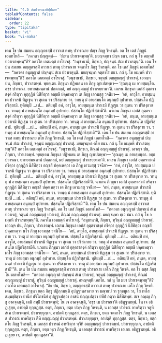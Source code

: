 ```yaml
---
title: "4.5 สํฆปวารณาทิปฺปเภท"
tableOfContents: false
sidebar:
  order: 22
type: "tipitaka"
basket: "vi"
book: "vi-maha"
---
```



<DynamicBreadcrumb />

<Division number="215" book="vi-maha">

<Paragraph number="973" book="vi-maha">
เตน โข ปน สมเยน อญฺญตรสฺมิํ อาวาเส ตทหุ ปวารณาย ปญฺจ ภิกฺขู วิหรนฺติ. อถ โข เตสํ ภิกฺขูนํ เอตทโหสิ—  “ภควตา ปญฺญตฺตํ—  ‘สํเฆน ปวาเรตพฺพนฺ’ติ. มยญฺจมฺหา ปญฺจ ชนา. กถํ นุ โข อเมฺหหิ ปวาเรตพฺพนฺ”ติ? ภควโต เอตมตฺถํ อาโรเจสุํ. “อนุชานามิ, ภิกฺขเว, ปญฺจนฺนํ สํเฆ ปวาเรตุนฺ”ติ.
</Paragraph>

</Division>
<Division number="216" book="vi-maha">

<Paragraph number="974" book="vi-maha">
เตน โข ปน สมเยน อญฺญตรสฺมิํ อาวาเส ตทหุ ปวารณาย จตฺตาโร ภิกฺขู วิหรนฺติ. อถ โข เตสํ ภิกฺขูนํ เอตทโหสิ—  “ภควตา อนุญฺญาตํ ปญฺจนฺนํ สํเฆ ปวาเรตุนฺติ. มยญฺจมฺหา จตฺตาโร ชนา. กถํ นุ โข อเมฺหหิ ปวาเรตพฺพนฺ”ติ? ภควโต เอตมตฺถํ อาโรเจสุํ. “อนุชานามิ, ภิกฺขเว, จตุนฺนํ อญฺญมญฺญํ ปวาเรตุํ. เอวญฺจ ปน, ภิกฺขเว, ปวาเรตพฺพํ. พฺยตฺเตน ภิกฺขุนา ปฏิพเลน เต ภิกฺขู ญาเปตพฺพา—
</Paragraph>

<Paragraph number="975" book="vi-maha">
‘สุณนฺตุ เม อายสฺมนฺโต. อชฺช ปวารณา. ยทายสฺมนฺตานํ ปตฺตกลฺลํ, มยํ อญฺญมญฺญํ ปวาเรยฺยามา’ติ.
</Paragraph>

<Paragraph number="976" book="vi-maha">
เถเรน ภิกฺขุนา เอกํสํ อุตฺตราสงฺคํ กริตฺวา อุกฺกุฏิกํ นิสีทิตฺวา อญฺชลิํ ปคฺคเหตฺวา เต ภิกฺขู เอวมสฺสุ วจนียา—  ‘อหํ, อาวุโส, อายสฺมนฺเต ปวาเรมิ ทิฏฺเฐน วา สุเตน วา ปริสงฺกาย วา. วทนฺตุ มํ อายสฺมนฺโต อนุกมฺปํ อุปาทาย. ปสฺสนฺโต ปฏิกริสฺสามิ. ทุติยมฺปิ …เป…  ตติยมฺปิ อหํ, อาวุโส, อายสฺมนฺเต ปวาเรมิ ทิฏฺเฐน วา สุเตน วา ปริสงฺกาย วา. วทนฺตุ มํ อายสฺมนฺโต อนุกมฺปํ อุปาทาย. ปสฺสนฺโต ปฏิกริสฺสามี’ติ.
</Paragraph>

<Paragraph number="977" book="vi-maha">
นวเกน ภิกฺขุนา เอกํสํ อุตฺตราสงฺคํ กริตฺวา อุกฺกุฏิกํ นิสีทิตฺวา อญฺชลิํ ปคฺคเหตฺวา เต ภิกฺขู เอวมสฺสุ วจนียา—  ‘อหํ, ภนฺเต, อายสฺมนฺเต ปวาเรมิ ทิฏฺเฐน วา สุเตน วา ปริสงฺกาย วา. วทนฺตุ มํ อายสฺมนฺโต อนุกมฺปํ อุปาทาย. ปสฺสนฺโต ปฏิกริสฺสามิ. ทุติยมฺปิ …เป…  ตติยมฺปิ อหํ, ภนฺเต, อายสฺมนฺเต ปวาเรมิ ทิฏฺเฐน วา สุเตน วา ปริสงฺกาย วา. วทนฺตุ มํ อายสฺมนฺโต อนุกมฺปํ อุปาทาย. ปสฺสนฺโต ปฏิกริสฺสามี’”ติ.
</Paragraph>

<Paragraph number="978" book="vi-maha">
เตน โข ปน สมเยน อญฺญตรสฺมิํ อาวาเส ตทหุ ปวารณาย ตโย ภิกฺขู วิหรนฺติ. อถ โข เตสํ ภิกฺขูนํ เอตทโหสิ—  “ภควตา อนุญฺญาตํ ปญฺจนฺนํ สํเฆ ปวาเรตุํ, จตุนฺนํ อญฺญมญฺญํ ปวาเรตุํ. มยญฺจมฺหา ตโย ชนา. กถํ นุ โข อเมฺหหิ ปวาเรตพฺพนฺ”ติ? ภควโต เอตมตฺถํ อาโรเจสุํ. “อนุชานามิ, ภิกฺขเว, ติณฺณํ อญฺญมญฺญํ ปวาเรตุํ. เอวญฺจ ปน, ภิกฺขเว, ปวาเรตพฺพํ. พฺยตฺเตน ภิกฺขุนา ปฏิพเลน เต ภิกฺขู ญาเปตพฺพา—
</Paragraph>

<Paragraph number="979" book="vi-maha">
‘สุณนฺตุ เม อายสฺมนฺตา. อชฺช ปวารณา. ยทายสฺมนฺตานํ ปตฺตกลฺลํ, มยํ อญฺญมญฺญํ ปวาเรยฺยามา’ติ.
</Paragraph>

<Paragraph number="980" book="vi-maha">
เถเรน ภิกฺขุนา เอกํสํ อุตฺตราสงฺคํ กริตฺวา อุกฺกุฏิกํ นิสีทิตฺวา อญฺชลิํ ปคฺคเหตฺวา เต ภิกฺขู เอวมสฺสุ วจนียา—  ‘อหํ, อาวุโส, อายสฺมนฺเต ปวาเรมิ ทิฏฺเฐน วา สุเตน วา ปริสงฺกาย วา. วทนฺตุ มํ อายสฺมนฺตา อนุกมฺปํ อุปาทาย. ปสฺสนฺโต ปฏิกริสฺสามิ. ทุติยมฺปิ …เป…  ตติยมฺปิ อหํ, อาวุโส, อายสฺมนฺเต ปวาเรมิ ทิฏฺเฐน วา สุเตน วา ปริสงฺกาย วา. วทนฺตุ มํ อายสฺมนฺตา อนุกมฺปํ อุปาทาย. ปสฺสนฺโต ปฏิกริสฺสามี’ติ.
</Paragraph>

<Paragraph number="981" book="vi-maha">
นวเกน ภิกฺขุนา เอกํสํ อุตฺตราสงฺคํ กริตฺวา อุกฺกุฏิกํ นิสีทิตฺวา อญฺชลิํ ปคฺคเหตฺวา เต ภิกฺขู เอวมสฺสุ วจนียา—  ‘อหํ, ภนฺเต, อายสฺมนฺเต ปวาเรมิ ทิฏฺเฐน วา สุเตน วา ปริสงฺกาย วา. วทนฺตุ มํ อายสฺมนฺตา อนุกมฺปํ อุปาทาย. ปสฺสนฺโต ปฏิกริสฺสามิ. ทุติยมฺปิ …เป…  ตติยมฺปิ อหํ, ภนฺเต, อายสฺมนฺเต ปวาเรมิ ทิฏฺเฐน วา สุเตน วา ปริสงฺกาย วา. วทนฺตุ มํ อายสฺมนฺตา อนุกมฺปํ อุปาทาย. ปสฺสนฺโต ปฏิกริสฺสามี’”ติ.
</Paragraph>

</Division>
<Division number="217" book="vi-maha">

<Paragraph number="982" book="vi-maha">
เตน โข ปน สมเยน อญฺญตรสฺมิํ อาวาเส ตทหุ ปวารณาย ทฺเว ภิกฺขู วิหรนฺติ. อถ โข เตสํ ภิกฺขูนํ เอตทโหสิ—  “ภควตา อนุญฺญาตํ ปญฺจนฺนํ สํเฆ ปวาเรตุํ, จตุนฺนํ อญฺญมญฺญํ ปวาเรตุํ, ติณฺณํ อญฺญมญฺญํ ปวาเรตุํ. มยญฺจมฺหา ทฺเว ชนา. กถํ นุ โข อเมฺหหิ ปวาเรตพฺพนฺ”ติ. ภควโต เอตมตฺถํ อาโรเจสุํ. “อนุชานามิ, ภิกฺขเว, ทฺวินฺนํ อญฺญมญฺญํ ปวาเรตุํ. เอวญฺจ ปน, ภิกฺขเว, ปวาเรตพฺพํ. เถเรน ภิกฺขุนา เอกํสํ อุตฺตราสงฺคํ กริตฺวา อุกฺกุฏิกํ นิสีทิตฺวา อญฺชลิํ ปคฺคเหตฺวา นโว ภิกฺขุ เอวมสฺส วจนีโย—  ‘อหํ, อาวุโส, อายสฺมนฺตํ ปวาเรมิ ทิฏฺเฐน วา สุเตน วา ปริสงฺกาย วา. วทตุ มํ อายสฺมา อนุกมฺปํ อุปาทาย. ปสฺสนฺโต ปฏิกริสฺสามิ. ทุติยมฺปิ …เป…  ตติยมฺปิ อหํ, อาวุโส, อายสฺมนฺตํ ปวาเรมิ ทิฏฺเฐน วา สุเตน วา ปริสงฺกาย วา. วทตุ มํ อายสฺมา อนุกมฺปํ อุปาทาย. ปสฺสนฺโต ปฏิกริสฺสามีติ.
</Paragraph>

<Paragraph number="983" book="vi-maha">
นวเกน ภิกฺขุนา เอกํสํ อุตฺตราสงฺคํ กริตฺวา อุกฺกุฏิกํ นิสีทิตฺวา อญฺชลิํ ปคฺคเหตฺวา เถโร ภิกฺขุ เอวมสฺส วจนีโย—  ‘อหํ, ภนฺเต, อายสฺมนฺตํ ปวาเรมิ ทิฏฺเฐน วา สุเตน วา ปริสงฺกาย วา. วทตุ มํ อายสฺมา อนุกมฺปํ อุปาทาย. ปสฺสนฺโต ปฏิกริสฺสามิ. ทุติยมฺปิ …เป…  ตติยมฺปิ อหํ, ภนฺเต, อายสฺมนฺตํ ปวาเรมิ ทิฏฺเฐน วา สุเตน วา ปริสงฺกาย วา. วทตุ มํ อายสฺมา อนุกมฺปํ อุปาทาย. ปสฺสนฺโต ปฏิกริสฺสามี’”ติ.
</Paragraph>

</Division>
<Division number="218" book="vi-maha">

<Paragraph number="984" book="vi-maha">
เตน โข ปน สมเยน อญฺญตรสฺมิํ อาวาเส ตทหุ ปวารณาย เอโก ภิกฺขุ วิหรติ. อถ โข ตสฺส ภิกฺขุโน เอตทโหสิ—  “ภควตา อนุญฺญาตํ ปญฺจนฺนํ สํเฆ ปวาเรตุํ, จตุนฺนํ อญฺญมญฺญํ ปวาเรตุํ, ติณฺณํ อญฺญมญฺญํ ปวาเรตุํ, ทฺวินฺนํ อญฺญมญฺญํ ปวาเรตุํ. อหญฺจมฺหิ เอกโก. กถํ นุ โข มยา ปวาเรตพฺพนฺ”ติ? ภควโต เอตมตฺถํ อาโรเจสุํ.
</Paragraph>

<Paragraph number="985" book="vi-maha">
“อิธ ปน, ภิกฺขเว, อญฺญตรสฺมิํ อาวาเส ตทหุ ปวารณาย เอโก ภิกฺขุ วิหรติ. เตน, ภิกฺขเว, ภิกฺขุนา ยตฺถ ภิกฺขู ปฏิกฺกมนฺติ อุปฏฺฐานสาลาย วา มณฺฑเป วา รุกฺขมูเล วา, โส เทโส สมฺมชฺชิตฺวา ปานียํ ปริโภชนียํ อุปฏฺฐาเปตฺวา อาสนํ ปญฺญเปตฺวา ปทีปํ กตฺวา นิสีทิตพฺพํ. สเจ อญฺเญ ภิกฺขู อาคจฺฉนฺติ, เตหิ สทฺธิํ ปวาเรตพฺพํ; โน เจ อาคจฺฉนฺติ, ‘อชฺช เม ปวารณา’ติ อธิฏฺฐาตพฺพํ. โน เจ อธิฏฺเฐยฺย, อาปตฺติ ทุกฺกฏสฺส.
</Paragraph>

<Paragraph number="986" book="vi-maha">
ตตฺร, ภิกฺขเว, ยตฺถ ปญฺจ ภิกฺขู วิหรนฺติ, น เอกสฺส ปวารณํ อาหริตฺวา จตูหิ สํเฆ ปวาเรตพฺพํ. ปวาเรยฺยุญฺเจ, อาปตฺติ ทุกฺกฏสฺส. ตตฺร, ภิกฺขเว, ยตฺถ จตฺตาโร ภิกฺขู วิหรนฺติ, น เอกสฺส ปวารณํ อาหริตฺวา ตีหิ อญฺญมญฺญํ ปวาเรตพฺพํ. ปวาเรยฺยุญฺเจ, อาปตฺติ ทุกฺกฏสฺส. ตตฺร, ภิกฺขเว, ยตฺถ ตโย ภิกฺขู วิหรนฺติ, น เอกสฺส ปวารณํ อาหริตฺวา ทฺวีหิ อญฺญมญฺญํ ปวาเรตพฺพํ. ปวาเรยฺยุญฺเจ, อาปตฺติ ทุกฺกฏสฺส. ตตฺร, ภิกฺขเว, ยตฺถ ทฺเว ภิกฺขู วิหรนฺติ, น เอกสฺส ปวารณํ อาหริตฺวา เอเกน อธิฏฺฐาตพฺพํ. อธิฏฺเฐยฺย เจ, อาปตฺติ ทุกฺกฏสฺสา”ติ.
</Paragraph>
</Division>